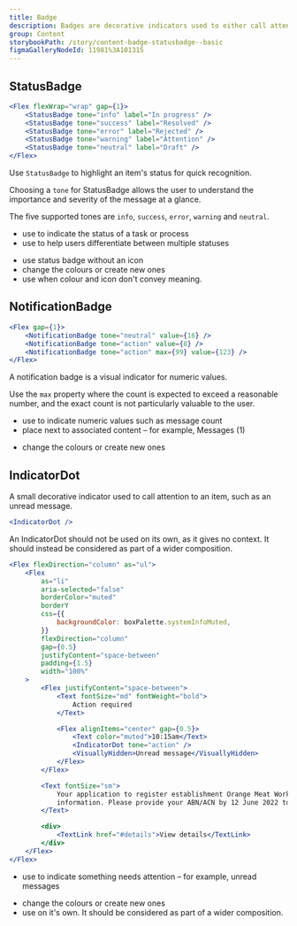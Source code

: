 ```yaml
---
title: Badge
description: Badges are decorative indicators used to either call attention to an item or for communicating non-actionable, supplemental information.
group: Content
storybookPath: /story/content-badge-statusbadge--basic
figmaGalleryNodeId: 11981%3A101315
---
```


## StatusBadge

```jsx live
<Flex flexWrap="wrap" gap={1}>
	<StatusBadge tone="info" label="In progress" />
	<StatusBadge tone="success" label="Resolved" />
	<StatusBadge tone="error" label="Rejected" />
	<StatusBadge tone="warning" label="Attention" />
	<StatusBadge tone="neutral" label="Draft" />
</Flex>
```

Use `StatusBadge` to highlight an item's status for quick recognition.

Choosing a `tone` for StatusBadge allows the user to understand the importance and severity of the message at a glance.

The five supported tones are `info`, `success`, `error`, `warning` and `neutral`.

<DoHeading />

- use to indicate the status of a task or process
- use to help users differentiate between multiple statuses

<DontHeading />

- use status badge without an icon
- change the colours or create new ones
- use when colour and icon don't convey meaning.

## NotificationBadge

```jsx live
<Flex gap={1}>
	<NotificationBadge tone="neutral" value={16} />
	<NotificationBadge tone="action" value={8} />
	<NotificationBadge tone="action" max={99} value={123} />
</Flex>
```

A notification badge is a visual indicator for numeric values.

Use the `max` property where the count is expected to exceed a reasonable number, and the exact count is not particularly valuable to the user.

<DoHeading />

- use to indicate numeric values such as message count
- place next to associated content – for example, Messages (1)

<DontHeading />

- change the colours or create new ones

## IndicatorDot

A small decorative indicator used to call attention to an item, such as an unread message.

```jsx live
<IndicatorDot />
```

An IndicatorDot should not be used on its own, as it gives no context. It should instead be considered as part of a wider composition.

```jsx live
<Flex flexDirection="column" as="ul">
	<Flex
		as="li"
		aria-selected="false"
		borderColor="muted"
		borderY
		css={{
			backgroundColor: boxPalette.systemInfoMuted,
		}}
		flexDirection="column"
		gap={0.5}
		justifyContent="space-between"
		padding={1.5}
		width="100%"
	>
		<Flex justifyContent="space-between">
			<Text fontSize="md" fontWeight="bold">
				Action required
			</Text>

			<Flex alignItems="center" gap={0.5}>
				<Text color="muted">10:15am</Text>
				<IndicatorDot tone="action" />
				<VisuallyHidden>Unread message</VisuallyHidden>
			</Flex>
		</Flex>

		<Text fontSize="sm">
			Your application to register establishment Orange Meat Works needs more
			information. Please provide your ABN/ACN by 12 June 2022 to avoid delays.
		</Text>

		<div>
			<TextLink href="#details">View details</TextLink>
		</div>
	</Flex>
</Flex>
```

<DoHeading />

- use to indicate something needs attention – for example, unread messages

<DontHeading />

- change the colours or create new ones
- use on it's own. It should be considered as part of a wider composition.
